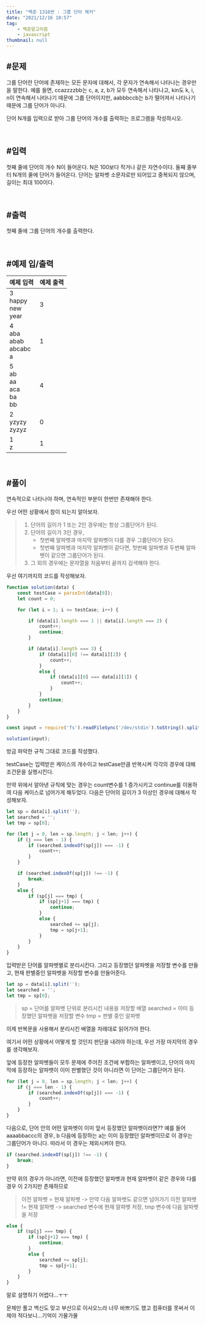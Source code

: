 ```yaml
---
title: "백준 1316번 : 그룹 단어 체커"
date: "2021/12/16 10:57"
tag:
    - 백준알고리즘
    - javascript
thumbnail: null
---
```


## #문제

그룹 단어란 단어에 존재하는 모든 문자에 대해서, 각 문자가 연속해서 나타나는 경우만을 말한다. 예를 들면, ccazzzzbb는 c, a, z, b가 모두 연속해서 나타나고, kin도 k, i, n이 연속해서 나타나기 때문에 그룹 단어이지만, aabbbccb는 b가 떨어져서 나타나기 때문에 그룹 단어가 아니다.

단어 N개를 입력으로 받아 그룹 단어의 개수를 출력하는 프로그램을 작성하시오.

<br/>

## #입력

첫째 줄에 단어의 개수 N이 들어온다. N은 100보다 작거나 같은 자연수이다. 둘째 줄부터 N개의 줄에 단어가 들어온다. 단어는 알파벳 소문자로만 되어있고 중복되지 않으며, 길이는 최대 100이다.

<br/>

## #출력

첫째 줄에 그룹 단어의 개수를 출력한다.

<br/>

## #예제 입/출력

| 예제 입력 | 예제 출력 |
| ----- | ----- |
| 3<br/>happy<br/>new<br/>year | 3 |
| 4<br/>aba<br/>abab<br/>abcabc<br/>a | 1 |
| 5<br/>ab<br/>aa<br/>aca<br/>ba<br/>bb | 4 |
| 2<br/>yzyzy<br/>zyzyz | 0 |
| 1<br/>z | 1 |

<br/>

## #풀이

연속적으로 나타나야 하며, 연속적인 부분이 한번만 존재해야 한다.

우선 어떤 상황에서 참이 되는지 알아보자. 

> 1. 단어의 길이가 1 또는 2인 경우에는 항상 그룹단어가 된다.
> 2. 단어의 길이가 3인 경우, 
>     - 첫번째 알파벳과 마지막 알파벳이 다를 경우 그룹단어가 된다.
>     - 첫번째 알파벳과 마지막 알파벳이 같다면, 첫번째 알파벳과 두번째 알파벳이 같으면 그룹단어가 된다.
> 3. 그 외의 경우에는 문자열을 처음부터 끝까지 검색해야 한다.

우선 여기까지의 코드를 작성해보자.

```javascript
function solution(data) {
    const testCase = parseInt(data[0]);
    let count = 0;

    for (let i = 1; i <= testCase; i++) {

        if (data[i].length === 1 || data[i].length === 2) {
            count++;
            continue;
        }

        if (data[i].length === 3) {
            if (data[i][0] !== data[i][2]) {
                count++;
            }
            else {
                if (data[i][0] === data[i][1]) {
                    count++;
                }
            }
            continue;
        }
    }
}

const input = require('fs').readFileSync('/dev/stdin').toString().split('\n');

solution(input);
```

방금 파악한 규칙 그대로 코드를 작성했다.

testCase는 입력받은 케이스의 개수이고 testCase만큼 반복시켜 각각의 경우에 대해 조건문을 실행시킨다.

만약 위에서 알아낸 규칙에 맞는 경우는 count변수를 1 증가시키고 continue를 이용하여 다음 케이스로 넘어가게 해두었다. 다음은 단어의 길이가 3 이상인 경우에 대해서 작성해보자.

```javascript
let sp = data[i].split('');
let searched = '';
let tmp = sp[0];

for (let j = 0, len = sp.length; j < len; j++) {
    if (j === len - 1) {
        if (searched.indexOf(sp[j]) === -1) {
            count++;
        }
    }

    if (searched.indexOf(sp[j]) !== -1) {
        break;
    }
    else {
        if (sp[j] === tmp) {
            if (sp[j+1] === tmp) {
                continue;
            }
            else {
                searched += sp[j];
                tmp = sp[j+1];
            }
        }
    }
}
```

입력받은 단어를 알파벳별로 분리시킨다. 그리고 등장했던 알파벳을 저장할 변수를 만들고, 현재 판별중인 알파벳을 저장할 변수를 만들어준다.

```javascript
let sp = data[i].split('');
let searched = '';
let tmp = sp[0];
```
> sp = 단어를 알파벳 단위로 분리시킨 내용을 저장할 배열
> searched = 이미 등장했던 알파벳을 저장할 변수
> tmp = 판별 중인 알파벳

이제 반복문을 사용해서 분리시킨 배열을 차례대로 읽어가야 한다.

여기서 어떤 상황에서 어떻게 할 것인지 판단을 내려야 하는데, 우선 가장 마지막의 경우를 생각해보자.

앞에 등장한 알파벳들이 모두 문제에 주어진 조건에 부합하는 알파벳이고, 단어의 마지막에 등장하는 알파벳이 이미 판별했던 것이 아니라면 이 단어는 그룹단어가 된다.

```javascript
for (let j = 0, len = sp.length; j < len; j++) {
    if (j === len - 1) {
        if (searched.indexOf(sp[j]) === -1) {
            count++;
        }
    }
}
```

다음으로, 단어 안의 어떤 알파벳이 이미 앞서 등장했던 알파벳이라면?? 예를 들어 aaaabbaccc의 경우, b 다음에 등장하는 a는 이미 등장했던 알파벳이므로 이 경우는 그룹단어가 아니다. 따라서 이 경우는 제외시켜야 한다.
```javascript
if (searched.indexOf(sp[j]) !== -1) {
    break;
}
```
만약 위의 경우가 아니라면, 이전에 등장했던 알파벳과 현재 알파벳이 같은 경우와 다를 경우 이 2가지만 존재하므로
> 이전 알파벳 = 현재 알파벳 -> 만약 다음 알파벳도 같으면 넘어가기
> 이전 알파벳 != 현재 알파벳 -> searched 변수에 현재 알파벳 저장, tmp 변수에 다음 알파벳을 저장


```javascript
else {
    if (sp[j] === tmp) {
        if (sp[j+1] === tmp) {
            continue;
        }
        else {
            searched += sp[j];
            tmp = sp[j+1];
        }
    }
}
```


말로 설명하기 어렵다...ㅜㅜ

문제만 풀고 백신도 맞고 부산으로 이사오느라 너무 바쁘기도 했고 컴퓨터를 못써서 이제야 적다보니...기억이 가물가물

